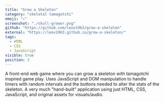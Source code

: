```yaml
---
title: "Grow a Skeleton"
category: "skeletal tamagotchi"
emoji: "💀"
screenshot: "./skull-grower.png"
github: "https://github.com/leov1963/grow-a-skeleton"
external: "https://leov1963.github.io/grow-a-skeleton/"
tags:
  - HTML
  - CSS
  - JavaScript
visible: true
position: 3
---
```


A front-end web game where you can grow a skeleton with tamagotchi inspired game play. Uses JavaScript and DOM manipulation to handle timers with random intervals and the buttons needed to alter the stats of the skeleton. A very much "hand-built" application using just HTML, CSS, JavaScript, and original assets for visuals/audio.
